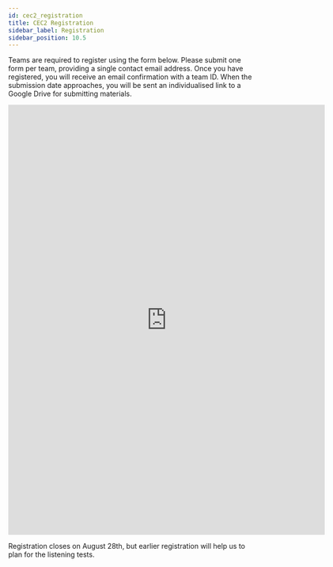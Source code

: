 ```yaml
---
id: cec2_registration
title: CEC2 Registration
sidebar_label: Registration
sidebar_position: 10.5
---
```


Teams are required to register using the form below. Please submit one form per team, providing a single contact email address. Once you have registered, you will receive an email confirmation with a team ID. When the submission date approaches, you will be sent an individualised link to a Google Drive for submitting materials.

<iframe src="https://docs.google.com/forms/d/e/1FAIpQLSeR8irnd1tlSI6DgLBGWEcct8daxdjCRVo1rOk5TpLWhvdKdw/viewform?embedded=true" width="640" height="869" frameborder="0" marginheight="0" marginwidth="0">Loading…</iframe>

Registration closes on August 28th, but earlier registration will help us to plan for the listening tests.
